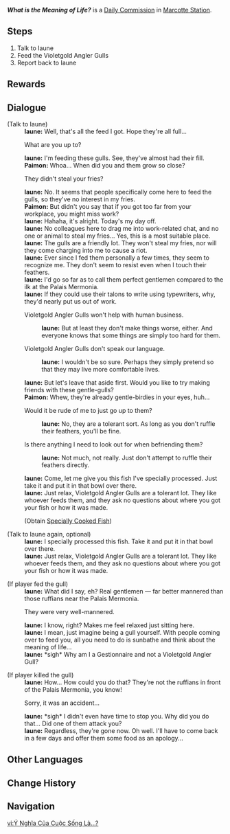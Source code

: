 {{Quest Infobox
|id            = 24019
|type          = Commission
|image         = Commission What is the Meaning of Life.png
|startLocation = [[Marcotte Station]], [[Fontaine]]
|region        = Fontaine
|area          = Court of Fontaine Region
|subarea       = Marcotte Station
|prev          = [[What is the Meaning of Work?]]
|next          = 
|poi           = 
|requirement   = Feed the gulls in [[What is the Meaning of Work?]]{{verify}}
|otherRewards  = *AR-Dependent Rewards
|characters    = Iaune; Traveler
|npc           = Iaune
}}
'''''What is the Meaning of Life?''''' is a [[Daily Commission]] in [[Marcotte Station]].

==Steps==
# Talk to Iaune	
# Feed the Violetgold Angler Gulls	
# Report back to Iaune
<!--
==Gameplay Notes==
-->
==Rewards==
{{Commission Rewards|full}}

==Dialogue==
{{Dialogue Start}}
;(Talk to Iaune)
:'''Iaune:''' Well, that's all the feed I got. Hope they're all full...
:{{DIcon}} What are you up to?
:'''Iaune:''' I'm feeding these gulls. See, they've almost had their fill.
:'''Paimon:''' Whoa... When did you and them grow so close?
:{{DIcon}} They didn't steal your fries?
:'''Iaune:''' No. It seems that people specifically come here to feed the gulls, so they've no interest in my fries.
:'''Paimon:''' But didn't you say that if you got too far from your workplace, you might miss work?
:'''Iaune:''' Hahaha, it's alright. Today's my day off.
:'''Iaune:''' No colleagues here to drag me into work-related chat, and no one or animal to steal my fries... Yes, this is a most suitable place.
:'''Iaune:''' The gulls are a friendly lot. They won't steal my fries, nor will they come charging into me to cause a riot.
:'''Iaune:''' Ever since I fed them personally a few times, they seem to recognize me. They don't seem to resist even when I touch their feathers.
:'''Iaune:''' I'd go so far as to call them perfect gentlemen compared to the ilk at the Palais Mermonia.
:'''Iaune:''' If they could use their talons to write using typewriters, why, they'd nearly put us out of work.
:{{DIcon}} Violetgold Angler Gulls won't help with human business.
::'''Iaune:''' But at least they don't make things worse, either. And everyone knows that some things are simply too hard for them.
:{{DIcon}} Violetgold Angler Gulls don't speak our language.
::'''Iaune:''' I wouldn't be so sure. Perhaps they simply pretend so that they may live more comfortable lives.
:'''Iaune:''' But let's leave that aside first. Would you like to try making friends with these gentle-gulls?
:'''Paimon:''' Whew, they're already gentle-birdies in your eyes, huh...
:{{DIcon}} Would it be rude of me to just go up to them?
::'''Iaune:''' No, they are a tolerant sort. As long as you don't ruffle their feathers, you'll be fine.
:{{DIcon}} Is there anything I need to look out for when befriending them?
::'''Iaune:''' Not much, not really. Just don't attempt to ruffle their feathers directly.
:'''Iaune:''' Come, let me give you this fish I've specially processed. Just take it and put it in that bowl over there.
:'''Iaune:''' Just relax, Violetgold Angler Gulls are a tolerant lot. They like whoever feeds them, and they ask no questions about where you got your fish or how it was made.
:;(Obtain [[Specially Cooked Fish]])

;(Talk to Iaune again, optional)
:'''Iaune:''' I specially processed this fish. Take it and put it in that bowl over there.
:'''Iaune:''' Just relax, Violetgold Angler Gulls are a tolerant lot. They like whoever feeds them, and they ask no questions about where you got your fish or how it was made.

;(If player fed the gull)
:'''Iaune:''' What did I say, eh? Real gentlemen &mdash; far better mannered than those ruffians near the Palais Mermonia.
:{{DIcon}} They were very well-mannered.
:'''Iaune:''' I know, right? Makes me feel relaxed just sitting here.
:'''Iaune:''' I mean, just imagine being a gull yourself. With people coming over to feed you, all you need to do is sunbathe and think about the meaning of life...
:'''Iaune:''' *sigh* Why am I a Gestionnaire and not a Violetgold Angler Gull?

;(If player killed the gull)
:'''Iaune:''' How... How could you do that? They're not the ruffians in front of the Palais Mermonia, you know!
:{{DIcon}} Sorry, it was an accident...
:'''Iaune:''' *sigh* I didn't even have time to stop you. Why did you do that... Did one of them attack you?
:'''Iaune:''' Regardless, they're gone now. Oh well. I'll have to come back in a few days and offer them some food as an apology...
{{Dialogue End}}

==Other Languages==
{{Other Languages
|en      = What is the Meaning of Life?
|zhs     = 生活的意义是…？
|zhs_rm  = Shēnghuó de Yìyì Shì...?
|zht     = 生活的意義是…？
|zht_rm  = Shēnghuó de Yìyì Shì...?
|zh_tl   = The Meaning of Life is...?
|ja      = 人生の意味って…？
|ja_rm   = Jinsei no Imi tte...?
|ja_tl   = What is the Meaning of Life?
|ko      = 삶의 의미란…?
|ko_rm   = 
|ko_tl   = 
|es      = El sentido de la vida
|es_tl   = The Meaning of Life
|fr      = Le sens de la vie ?
|fr_tl   = The Meaning of Life?
|ru      = В чём смысл жизни?..
|ru_tl   = 
|th      = ความหมายของชีวิตคือ... ?
|th_rm   = 
|th_tl   = 
|vi      = Ý Nghĩa Của Cuộc Sống Là...?
|vi_tl   = 
|de      = Was ist der Sinn des Lebens?
|de_tl   = What is the Meaning of Life?
|id      = Apa Makna Kehidupan?
|id_tl   = What is the Meaning of Life?
|pt      = O Significado da Vida?
|pt_tl   = 
|tr      = Hayatın Anlamı Ne?
|tr_tl   = 
|it      = Qual è il senso della vita?
|it_tl   = 
}}

==Change History==
{{Change History|4.1}}

==Navigation==
{{Commission Navbox|Fontaine}}

[[vi:Ý Nghĩa Của Cuộc Sống Là...?]]